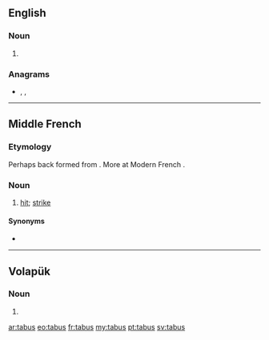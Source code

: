==English==

===Noun===
{{head|en|noun plural form}}

# {{plural of|tabu|lang=en}}

===Anagrams===
* {{l|en|abuts}}, {{l|en|busta}}, {{l|en|tubas}}

----

==Middle French==

===Etymology===
Perhaps back formed from {{m|frm|tabuster}}. More at Modern French {{m|fr|tabac}}.

===Noun===
{{frm-noun|m|tabus}}

# [[hit]]; [[strike]]

====Synonyms====
* {{l|frm|coup}}

----

==Volapük==

===Noun===
{{head|vo|noun form}}

# {{inflection of|tab||predicative|p|lang=vo}}

[[ar:tabus]]
[[eo:tabus]]
[[fr:tabus]]
[[my:tabus]]
[[pt:tabus]]
[[sv:tabus]]